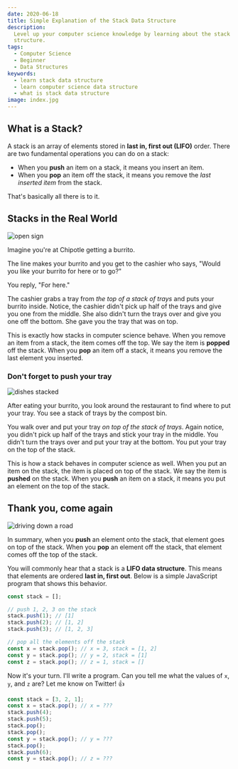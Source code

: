 ```yaml
---
date: 2020-06-18
title: Simple Explanation of the Stack Data Structure
description:
  Level up your computer science knowledge by learning about the stack data
  structure.
tags:
  - Computer Science
  - Beginner
  - Data Structures
keywords:
  - learn stack data structure
  - learn computer science data structure
  - what is stack data structure
image: index.jpg
---
```


## What is a Stack?

A stack is an array of elements stored in **last in, first out (LIFO)** order.
There are two fundamental operations you can do on a stack:

- When you **push** an item on a stack, it means you insert an item.
- When you **pop** an item off the stack, it means you remove the _last inserted
  item_ from the stack.

That's basically all there is to it.

## Stacks in the Real World

![open sign](open.jpg)

Imagine you're at Chipotle getting a burrito.

The line makes your burrito and you get to the cashier who says, "Would you like
your burrito for here or to go?"

You reply, "For here."

The cashier grabs a tray from _the top of a stack of trays_ and puts your
burrito inside. Notice, the cashier didn't pick up half of the trays and give
you one from the middle. She also didn't turn the trays over and give you one
off the bottom. She gave you the tray that was on top.

This is exactly how stacks in computer science behave. When you remove an item
from a stack, the item comes off the top. We say the item is **popped** off the
stack. When you **pop** an item off a stack, it means you remove the last
element you inserted.

### Don't forget to push your tray

![dishes stacked](dishes.jpg)

After eating your burrito, you look around the restaurant to find where to put
your tray. You see a stack of trays by the compost bin.

You walk over and put your tray _on top of the stack of trays_. Again notice,
you didn't pick up half of the trays and stick your tray in the middle. You
didn't turn the trays over and put your tray at the bottom. You put your tray on
the top of the stack.

This is how a stack behaves in computer science as well. When you put an item on
the stack, the item is placed on top of the stack. We say the item is **pushed**
on the stack. When you **push** an item on a stack, it means you put an element
on the top of the stack.

## Thank you, come again

![driving down a road](drive.jpg)

In summary, when you **push** an element onto the stack, that element goes on
top of the stack. When you **pop** an element off the stack, that element comes
off the top of the stack.

You will commonly hear that a stack is a **LIFO data structure**. This means
that elements are ordered **last in, first out**. Below is a simple JavaScript
program that shows this behavior.

```javascript
const stack = [];

// push 1, 2, 3 on the stack
stack.push(1); // [1]
stack.push(2); // [1, 2]
stack.push(3); // [1, 2, 3]

// pop all the elements off the stack
const x = stack.pop(); // x = 3, stack = [1, 2]
const y = stack.pop(); // y = 2, stack = [1]
const z = stack.pop(); // z = 1, stack = []
```

Now it's your turn. I'll write a program. Can you tell me what the values of
`x`, `y`, and `z` are? Let me know on Twitter! 👍

```javascript
const stack = [3, 2, 1];
const x = stack.pop(); // x = ???
stack.push(4);
stack.push(5);
stack.pop();
stack.pop();
const y = stack.pop(); // y = ???
stack.pop();
stack.push(6);
const y = stack.pop(); // z = ???
```
